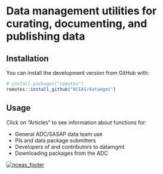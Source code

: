 # Data management utilities for curating, documenting, and publishing data

## Installation

You can install the development version from GitHub with:

```r
# install.packages("remotes")
remotes::install_github("NCEAS/datamgmt")
```


## Usage

Click on "Articles" to see information about functions for:

- General ADC/SASAP data team use
- PIs and data package submitters
- Developers of and contributors to datamgmt
- Downloading packages from the ADC



[![nceas_footer](https://www.nceas.ucsb.edu/files/newLogo_0.png)](http://www.nceas.ucsb.edu)

